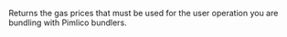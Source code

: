 
Returns the gas prices that must be used for the user operation you are bundling with Pimlico bundlers. <CreditCost network="ethereum" method="pimlico_getUserOperationGasPrice" />
